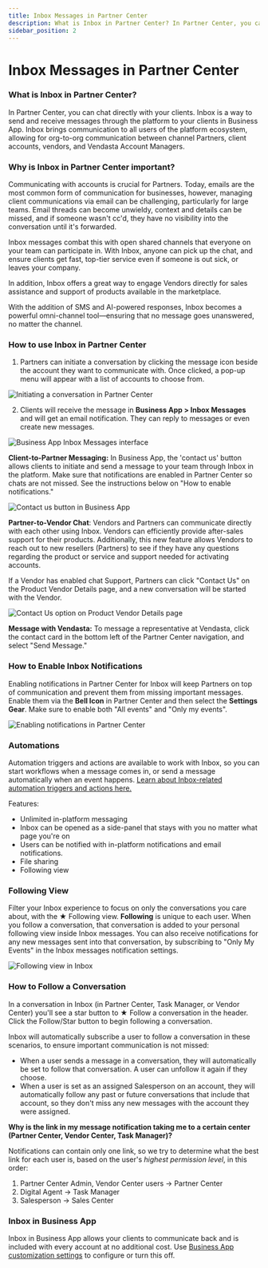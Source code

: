 ```yaml
---
title: Inbox Messages in Partner Center
description: What is Inbox in Partner Center? In Partner Center, you can chat directly with your clients. Inbox is a way to send and receive messages...">
sidebar_position: 2
---
```


# Inbox Messages in Partner Center

### **What is Inbox in Partner Center?**

In Partner Center, you can chat directly with your clients. Inbox is a way to send and receive messages through the platform to your clients in Business App. Inbox brings communication to all users of the platform ecosystem, allowing for org-to-org communication between channel Partners, client accounts, vendors, and Vendasta Account Managers.

### **Why is Inbox in Partner Center important?**

Communicating with accounts is crucial for Partners. Today, emails are the most common form of communication for businesses, however, managing client communications via email can be challenging, particularly for large teams. Email threads can become unwieldy, context and details can be missed, and if someone wasn't cc'd, they have no visibility into the conversation until it's forwarded.

Inbox messages combat this with open shared channels that everyone on your team can participate in. With Inbox, anyone can pick up the chat, and ensure clients get fast, top-tier service even if someone is out sick, or leaves your company.

In addition, Inbox offers a great way to engage Vendors directly for sales assistance and support of products available in the marketplace.

With the addition of SMS and AI-powered responses, Inbox becomes a powerful omni-channel tool—ensuring that no message goes unanswered, no matter the channel.

### **How to use Inbox in Partner Center**

1. Partners can initiate a conversation by clicking the message icon beside the account they want to communicate with. Once clicked, a pop-up menu will appear with a list of accounts to choose from.

![Initiating a conversation in Partner Center](/img/partner-center-inbox/initiate-conversation.jpg)

2. Clients will receive the message in **Business App > Inbox Messages** and will get an email notification. They can reply to messages or even create new messages.

![Business App Inbox Messages interface](/img/partner-center-inbox/business-app-inbox.jpg)

**Client-to-Partner Messaging:** In Business App, the 'contact us' button allows clients to initiate and send a message to your team through Inbox in the platform. Make sure that notifications are enabled in Partner Center so chats are not missed. See the instructions below on "How to enable notifications."

![Contact us button in Business App](/img/partner-center-inbox/contact-us-button.jpg)

**Partner-to-Vendor Chat**: Vendors and Partners can communicate directly with each other using Inbox. Vendors can efficiently provide after-sales support for their products. Additionally, this new feature allows Vendors to reach out to new resellers (Partners) to see if they have any questions regarding the product or service and support needed for activating accounts.

If a Vendor has enabled chat Support, Partners can click "Contact Us" on the Product Vendor Details page, and a new conversation will be started with the Vendor.

![Contact Us option on Product Vendor Details page](/img/partner-center-inbox/vendor-contact-us.jpg)

**Message with Vendasta:** To message a representative at Vendasta, click the contact card in the bottom left of the Partner Center navigation, and select "Send Message."

### **How to Enable Inbox Notifications**

Enabling notifications in Partner Center for Inbox will keep Partners on top of communication and prevent them from missing important messages. Enable them via the **Bell Icon** in Partner Center and then select the **Settings Gear**. Make sure to enable both "All events" and "Only my events".

![Enabling notifications in Partner Center](/img/partner-center-inbox/enable-notifications.jpg)

### **Automations**

Automation triggers and actions are available to work with Inbox, so you can start workflows when a message comes in, or send a message automatically when an event happens. [Learn about Inbox-related automation triggers and actions here.](https://support.vendasta.com/hc/en-us/articles/13482399920919-Automations-available-for-Inbox)

Features:

- Unlimited in-platform messaging
- Inbox can be opened as a side-panel that stays with you no matter what page you're on
- Users can be notified with in-platform notifications and email notifications.
- File sharing
- Following view

### **Following View**

Filter your Inbox experience to focus on only the conversations you care about, with the ★ Following view. **Following** is unique to each user. When you follow a conversation, that conversation is added to your personal following view inside Inbox messages. You can also receive notifications for any new messages sent into that conversation, by subscribing to "Only My Events" in the Inbox messages notification settings.

![Following view in Inbox](/img/partner-center-inbox/following-view.jpg)

### **How to Follow a Conversation**

In a conversation in Inbox (in Partner Center, Task Manager, or Vendor Center) you'll see a star button to ★ Follow a conversation in the header. Click the Follow/Star button to begin following a conversation.

Inbox will automatically subscribe a user to follow a conversation in these scenarios, to ensure important communication is not missed:

- When a user sends a message in a conversation, they will automatically be set to follow that conversation. A user can unfollow it again if they choose.
- When a user is set as an assigned Salesperson on an account, they will automatically follow any past or future conversations that include that account, so they don't miss any new messages with the account they were assigned.

**Why is the link in my message notification taking me to a certain center (Partner Center, Vendor Center, Task Manager)?**

Notifications can contain only one link, so we try to determine what the best link for each user is, based on the user's *highest permission level*, in this order:

1. Partner Center Admin, Vendor Center users → Partner Center
2. Digital Agent → Task Manager
3. Salesperson → Sales Center

### **Inbox in Business App**

Inbox in Business App allows your clients to communicate back and is included with every account at no additional cost. Use [Business App customization settings](https://partners.vendasta.com/customize-business-app/pages/inbox) to configure or turn this off.
